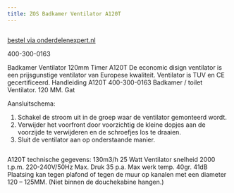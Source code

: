 ```yaml
---
title: ZOS Badkamer Ventilator A120T
---
```



<Image src={imageProduct} width={imageProduct.width} alt="" />

[bestel via onderdelenexpert.nl](https://www.onderdelenexpert.nl/zos-badkamer-ventilator-120mm-timer-a120t-61809600)

400-300-0163

Badkamer Ventilator 120mm Timer A120T
De economic disign ventilator is een prijsgunstige ventilator van Europese kwaliteit.
Ventilator is TUV en CE gecertificeerd.
Handleiding A120T
400-300-0163
Badkamer / toilet Ventilator.
120 MM. Gat

Aansluitschema:
1. Schakel de stroom uit in de groep waar de ventilator gemonteerd wordt.
2. Verwijder het voorfront door voorzichtig de kleine dopjes aan de voorzijde te verwijderen en de schroefjes los te draaien.
3. Sluit de ventilator aan op onderstaande manier.

<Image src={imageProduct} width={imageProduct.width} alt="" />


A120T technische gegevens:
130m3/h
25 Watt
Ventilator snelheid 2000 t.p.m.
220-240V/50Hz
Max. Druk 35 p.a.
Max werk temp. 40gr.
41dB
Plaatsing kan tegen plafond of tegen de muur op kanalen met een diameter 120 – 125MM.
(Niet binnen de douchekabine hangen.)
